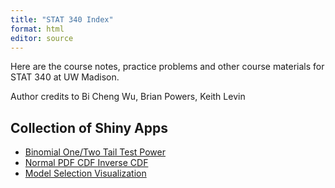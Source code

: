 ```yaml
---
title: "STAT 340 Index"
format: html
editor: source
---
```


Here are the course notes, practice problems and other course materials for STAT 340 at UW Madison.

Author credits to Bi Cheng Wu, Brian Powers, Keith Levin

## Collection of Shiny Apps

- <a href="onetwotail">Binomial One/Two Tail Test Power</a>
- <a href="normal_pdf_cdf">Normal PDF CDF Inverse CDF </a>
- <a href="model_selection">Model Selection Visualization</a>

<!--
to export an app
Put the app in shiny/appname
app should be in a file app.R
run the code: 
shinylive::export(appdir="shiny/appname", destdir="docs/appname")

to test

-->